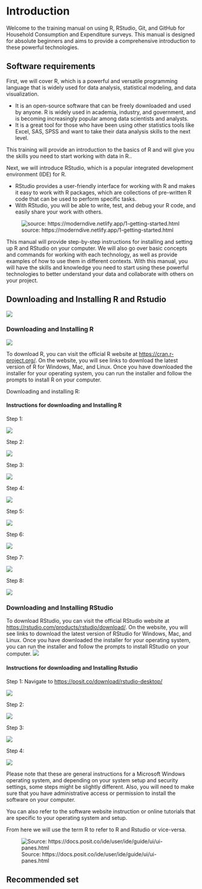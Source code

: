 # Introduction

Welcome to the training manual on using R, RStudio, Git, and GitHub for Household Consumption and Expenditure surveys. This manual is designed for absolute beginners and aims to provide a comprehensive introduction to these powerful technologies.

## Software requirements

First, we will cover R, which is a powerful and versatile programming language that is widely used for data analysis, statistical modeling, and data visualization.

-   It is an open-source software that can be freely downloaded and used by anyone. R is widely used in academia, industry, and government, and is becoming increasingly popular among data scientists and analysts.
-   It is a great tool for those who have been using other statistics tools like Excel, SAS, SPSS and want to take their data analysis skills to the next level.

This training will provide an introduction to the basics of R and will give you the skills you need to start working with data in R..

Next, we will introduce RStudio, which is a popular integrated development environment (IDE) for R.

-   RStudio provides a user-friendly interface for working with R and makes it easy to work with R packages, which are collections of pre-written R code that can be used to perform specific tasks.
-   With RStudio, you will be able to write, test, and debug your R code, and easily share your work with others.

![source: https://moderndive.netlify.app/1-getting-started.html](images/Screenshot%202023-03-26%20145411.png)

This manual will provide step-by-step instructions for installing and setting up R and RStudio on your computer. We will also go over basic concepts and commands for working with each technology, as well as provide examples of how to use them in different contexts. With this manual, you will have the skills and knowledge you need to start using these powerful technologies to better understand your data and collaborate with others on your project.

## Downloading and Installing R and Rstudio

![](images/Screenshot%202023-03-26%20143935.png)

### Downloading and Installing R

![](images/Screenshot%202023-03-26%20142832.png)

To download R, you can visit the official R website at <https://cran.r-project.org/>. On the website, you will see links to download the latest version of R for Windows, Mac, and Linux. Once you have downloaded the installer for your operating system, you can run the installer and follow the prompts to install R on your computer.

Downloading and installing R:

::: {.callout-tip collapse="true" icon="false"}
#### Instructions for downloading and Installing R

Step 1:

![](images/Screenshot%202023-03-26%20141343.png)

Step 2:

![](images/Screenshot%202023-03-26%20141930.png)

Step 3:

![](images/Screenshot%202023-03-26%20142324.png)

Step 4:

![](images/Screenshot%202023-03-26%20142439.png)

Step 5:

![](images/Screenshot%202023-03-26%20142532.png)

Step 6:

![](images/Screenshot%202023-03-26%20142547.png)

Step 7:

![](images/Screenshot%202023-03-26%20142735.png)

Step 8:

![](images/Screenshot%202023-03-26%20142832.png)
:::

### Downloading and Installing RStudio

To download RStudio, you can visit the official RStudio website at <https://rstudio.com/products/rstudio/download/>. On the website, you will see links to download the latest version of RStudio for Windows, Mac, and Linux. Once you have downloaded the installer for your operating system, you can run the installer and follow the prompts to install RStudio on your computer.
![](images/Screenshot%202023-03-26%20144336.png)

::: {.callout-note collapse="true" icon="false"}
#### Instructions for downloading and Installing Rstudio

Step 1: Navigate to <https://posit.co/download/rstudio-desktop/>

![](images/Screenshot%202023-03-26%20143935.png)

Step 2:

![](images/Screenshot%202023-03-26%20144556.png)

Step 3:

![](images/Screenshot%202023-03-26%20144625.png)

Step 4:

![](images/Screenshot%202023-03-26%20144743.png)
:::

Please note that these are general instructions for a Microsoft Windows operating system, and depending on your system setup and security settings, some steps might be slightly different. Also, you will need to make sure that you have administrative access or permission to install the software on your computer.

You can also refer to the software website instruction or online tutorials that are specific to your operating system and setup.

From here we will use the term R to refer to R and Rstudio or vice-versa.

![Source: https://docs.posit.co/ide/user/ide/guide/ui/ui-panes.html](images/rstudio-panes-labeled.jpeg)

## Recommended set
